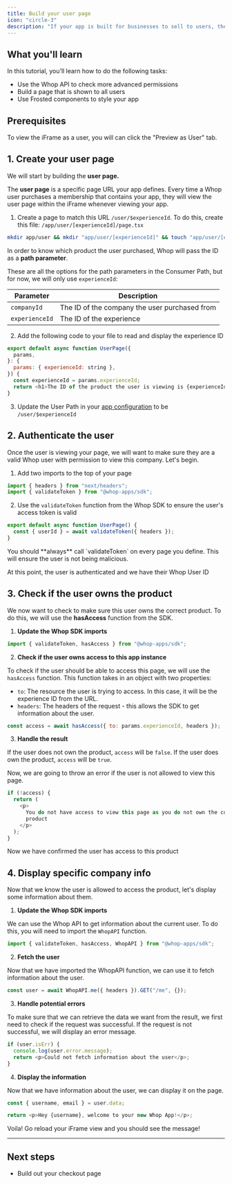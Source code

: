 ```yaml
---
title: Build your user page
icon: "circle-3"
description: "If your app is built for businesses to sell to users, then it's time to build your user page"
---
```


## What you'll learn

In this tutorial, you’ll learn how to do the following tasks:

- Use the Whop API to check more advanced permissions
- Build a page that is shown to all users
- Use Frosted components to style your app

## Prerequisites

To view the iFrame as a user, you will can click the "Preview as User" tab.

## 1. Create your user page

We will start by building the **user page.**

The **user page** is a specific page URL your app defines. Every time a Whop user purchases a membership that contains your app, they will view the user page within the iFrame whenever viewing your app.

1. Create a page to match this URL `/user/$experienceId`. To do this, create this file: `/app/user/[experienceId]/page.tsx`

```bash
mkdir app/user && mkdir "app/user/[experienceId]" && touch "app/user/[experienceId]/page.tsx"
```

In order to know which product the user purchased, Whop will pass the ID as a **path parameter**.

These are all the options for the path parameters in the Consumer Path, but for now, we will only use `experienceId`:

| Parameter      | Description                                               |
| -------------- | --------------------------------------------------------- |
| `companyId`    | The ID of the company the user purchased from |
| `experienceId` | The ID of the experience                                  |

2. Add the following code to your file to read and display the experience ID

```javascript
export default async function UserPage({
  params,
}: {
  params: { experienceId: string },
}) {
  const experienceId = params.experienceId;
  return <h1>The ID of the product the user is viewing is {experienceId}</h1>;
}
```

3. Update the User Path in your [app configuration](https://whop.com/apps) to be `/user/$experienceId`

## 2. Authenticate the user

Once the user is viewing your page, we will want to make sure they are a valid Whop user with permission to view this company. Let's begin.

1. Add two imports to the top of your page

```javascript
import { headers } from "next/headers";
import { validateToken } from "@whop-apps/sdk";
```

2. Use the `validateToken` function from the Whop SDK to ensure the user's access token is valid

```javascript
export default async function UserPage() {
  const { userId } = await validateToken({ headers });
}
```

<Warning>
  You should **always** call `validateToken` on every page you define. This will
  ensure the user is not being malicious.
</Warning>

At this point, the user is authenticated and we have their Whop User ID

## 3. Check if the user owns the product

We now want to check to make sure this user owns the correct product. To do this, we will use the **hasAccess** function from the SDK.

1. **Update the Whop SDK imports**

```javascript
import { validateToken, hasAccess } from "@whop-apps/sdk";
```

2. **Check if the user owns access to this app instance**

To check if the user should be able to access this page, we will use the `hasAccess` function. This function takes in an object with two properties:

- `to`: The resource the user is trying to access. In this case, it will be the experience ID from the URL.
- `headers`: The headers of the request - this allows the SDK to get information about the user.

```javascript
const access = await hasAccess({ to: params.experienceId, headers });
```

3. **Handle the result**

If the user does not own the product, `access` will be `false`. If the user does own the product, `access` will be `true`.

Now, we are going to throw an error if the user is not allowed to view this page.

```javascript
if (!access) {
  return (
    <p>
      You do not have access to view this page as you do not own the correct
      product
    </p>
  );
}
```

Now we have confirmed the user has access to this product

## 4. Display specific company info

Now that we know the user is allowed to access the product, let's display some information about them.

1. **Update the Whop SDK imports**

We can use the Whop API to get information about the current user. To do this, you will need to import the `WhopAPI` function.

```javascript
import { validateToken, hasAccess, WhopAPI } from "@whop-apps/sdk";
```

2. **Fetch the user**

Now that we have imported the WhopAPI function, we can use it to fetch information about the user.

```javascript
const user = await WhopAPI.me({ headers }).GET("/me", {});
```

3. **Handle potential errors**

To make sure that we can retrieve the data we want from the result, we first need to check if the request was successful. If the request is not successful, we will display an error message.

```javascript
if (user.isErr) {
  console.log(user.error.message);
  return <p>Could not fetch information about the user</p>;
}
```

4. **Display the information**

Now that we have information about the user, we can display it on the page.

```javascript
const { username, email } = user.data;

return <p>Hey {username}, welcome to your new Whop App!</p>;
```

Voila! Go reload your iFrame view and you should see the message!

---

## Next steps

- Build out your checkout page
